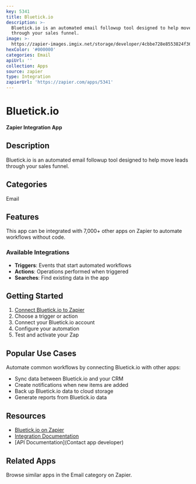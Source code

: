 ```yaml
---
key: 5341
title: Bluetick.io
description: >-
  Bluetick.io is an automated email followup tool designed to help move leads
  through your sales funnel.
image: >-
  https://zapier-images.imgix.net/storage/developer/4cbbe728e8553824f366b0917d7c0628.png?auto=format%2Ccompress&ixlib=python-3.0.0&q=50
hexColor: '#000000'
categories: Email
apiUrl: ''
collection: Apps
source: zapier
type: Integration
zapierUrl: 'https://zapier.com/apps/5341'
---
```

# Bluetick.io

**Zapier Integration App**

## Description

Bluetick.io is an automated email followup tool designed to help move leads through your sales funnel.

## Categories

Email

## Features

This app can be integrated with 7,000+ other apps on Zapier to automate workflows without code.

### Available Integrations

- **Triggers**: Events that start automated workflows
- **Actions**: Operations performed when triggered
- **Searches**: Find existing data in the app

## Getting Started

1. [Connect Bluetick.io to Zapier](https://zapier.com/apps/5341)
2. Choose a trigger or action
3. Connect your Bluetick.io account
4. Configure your automation
5. Test and activate your Zap

## Popular Use Cases

Automate common workflows by connecting Bluetick.io with other apps:

- Sync data between Bluetick.io and your CRM
- Create notifications when new items are added
- Back up Bluetick.io data to cloud storage
- Generate reports from Bluetick.io data

## Resources

- [Bluetick.io on Zapier](https://zapier.com/apps/5341)
- [Integration Documentation](https://zapier.com/apps/5341/integrations)
- [API Documentation](Contact app developer)

## Related Apps

Browse similar apps in the Email category on Zapier.
